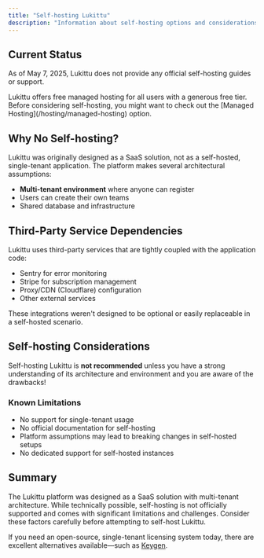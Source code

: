 ```yaml
---
title: "Self-hosting Lukittu"
description: "Information about self-hosting options and considerations for the Lukittu platform"
---
```


## Current Status

As of May 7, 2025, Lukittu does not provide any official self-hosting guides or support.

<Info>
    Lukittu offers free managed hosting for all users with a generous free tier.
    Before considering self-hosting, you might want to check out the [Managed
    Hosting](/hosting/managed-hosting) option.
</Info>

## Why No Self-hosting?

Lukittu was originally designed as a SaaS solution, not as a self-hosted, single-tenant application. The platform makes several architectural assumptions:

-   **Multi-tenant environment** where anyone can register
-   Users can create their own teams
-   Shared database and infrastructure

## Third-Party Service Dependencies

Lukittu uses third-party services that are tightly coupled with the application code:

-   Sentry for error monitoring
-   Stripe for subscription management
-   Proxy/CDN (Cloudflare) configuration
-   Other external services

These integrations weren't designed to be optional or easily replaceable in a self-hosted scenario.

## Self-hosting Considerations

Self-hosting Lukittu is **not recommended** unless you have a strong understanding of its architecture and environment and you are aware of the drawbacks!

### Known Limitations

-   No support for single-tenant usage
-   No official documentation for self-hosting
-   Platform assumptions may lead to breaking changes in self-hosted setups
-   No dedicated support for self-hosted instances

## Summary

The Lukittu platform was designed as a SaaS solution with multi-tenant architecture. While technically possible, self-hosting is not officially supported and comes with significant limitations and challenges. Consider these factors carefully before attempting to self-host Lukittu.

If you need an open-source, single-tenant licensing system today, there are excellent alternatives available—such as [Keygen](https://github.com/keygen-sh/keygen-api?tab=readme-ov-file#self-hosting-with-keygen-ce).
